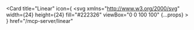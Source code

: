 <Card
  title="Linear"
  icon={
    <svg
      xmlns="http://www.w3.org/2000/svg"
      width={24}
      height={24}
      fill="#222326"
      viewBox="0 0 100 100"
      {...props}
    >
      <path d="M1.225 61.523c-.222-.949.908-1.546 1.597-.857l36.512 36.512c.69.69.092 1.82-.857 1.597-18.425-4.323-32.93-18.827-37.252-37.252ZM.002 46.889a.99.99 0 0 0 .29.76L52.35 99.71c.201.2.478.307.76.29 2.37-.149 4.695-.46 6.963-.927.765-.157 1.03-1.096.478-1.648L2.576 39.448c-.552-.551-1.491-.286-1.648.479a50.067 50.067 0 0 0-.926 6.962ZM4.21 29.705a.988.988 0 0 0 .208 1.1l64.776 64.776c.289.29.726.375 1.1.208a49.908 49.908 0 0 0 5.185-2.684.981.981 0 0 0 .183-1.54L8.436 24.336a.981.981 0 0 0-1.541.183 49.896 49.896 0 0 0-2.684 5.185Zm8.448-11.631a.986.986 0 0 1-.045-1.354C21.78 6.46 35.111 0 49.952 0 77.592 0 100 22.407 100 50.048c0 14.84-6.46 28.172-16.72 37.338a.986.986 0 0 1-1.354-.045L12.659 18.074Z" />
    </svg>
  }
  href="/mcp-server/linear"
></Card> 